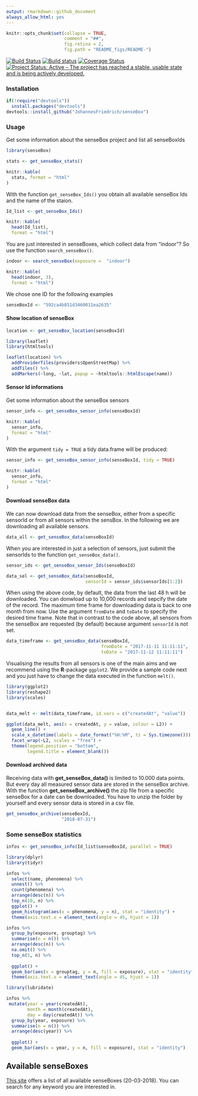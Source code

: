 ```yaml
---
output: rmarkdown::github_document
always_allow_html: yes
---
```


<!-- README.md is generated from README.Rmd. Please edit that file -->

```r
knitr::opts_chunk$set(collapse = TRUE, 
                      comment = "##", 
                      fig.retina = 2, 
                      fig.path = "README_figs/README-")
```

[![Build Status](https://travis-ci.org/JohannesFriedrich/senseBox.svg?branch=master)](https://travis-ci.org/JohannesFriedrich/senseBox)
[![Build status](https://ci.appveyor.com/api/projects/status/oljck059k9io6qe7/branch/master?svg=true)](https://ci.appveyor.com/project/JohannesFriedrich/sensebox/branch/master)
[![Coverage Status](https://codecov.io/gh/JohannesFriedrich/senseBox/branch/master/graph/badge.svg)](https://codecov.io/gh/JohannesFriedrich/senseBox)
[![Project Status: Active – The project has reached a stable, usable state and is being actively developed.](http://www.repostatus.org/badges/latest/active.svg)](http://www.repostatus.org/#active)


### Installation

```r
if(!require("devtools"))
  install.packages("devtools")
devtools::install_github("JohannesFriedrich/senseBox")
```

### Usage

Get some information about the senseBox project and list all senseBoxIds

```r
library(senseBox)

stats <- get_senseBox_stats()
```


```r
knitr::kable(
  stats, format = "html"
)
```

With the function `get_senseBox_Ids()` you obtain all available senseBox Ids and the name of the staion.

```r
Id_list <- get_senseBox_Ids()
```

```r
knitr::kable(
  head(Id_list),
  format = "html")
```

You are just interested in senseBoxes, which collect data from "indoor"? So use the function `search_senseBox()`.

```r
indoor <- search_senseBox(exposure =  "indoor")
```

```r
knitr::kable(
  head(indoor, 3),
  format = "html")

```


We chose one ID for the following examples

```r
senseBoxId <- "592ca4b851d3460011ea2635"
```

#### Show location of senseBox

```r
location <- get_senseBox_location(senseBoxId)

library(leaflet)
library(htmltools)

leaflet(location) %>%
  addProviderTiles(providers$OpenStreetMap) %>% 
  addTiles() %>%  
  addMarkers(~long, ~lat, popup = ~htmltools::htmlEscape(name))
```

#### Sensor Id informations

Get some information about the senseBox sensors

```r
sensor_info <- get_senseBox_sensor_info(senseBoxId)
```

```r
knitr::kable(
  sensor_info,
  format = "html"
)
```

With the argument `tidy = TRUE` a tidy data.frame will be produced:

```r
sensor_info <- get_senseBox_sensor_info(senseBoxId, tidy = TRUE)
```

```r
knitr::kable(
  sensor_info,
  format = "html"
)
```

#### Download senseBox data

We can now download data from the senseBox, either from a specific sensorId or from all sensors within the sensBox.
In the following we are downloading all available sensors.

```r
data_all <- get_senseBox_data(senseBoxId)
```


When you are interested in just a selection of sensors, just submit the sensorIds to the function `get_senseBox_data()`.

```r
sensor_ids <- get_senseBox_sensor_Ids(senseBoxId)

data_sel <- get_senseBox_data(senseBoxId, 
                              sensorId = sensor_ids$sensorIds[1:2])
```

When using the above code, by default, the data from the last 48 h will be downloaded. You can donwload up to 10,000 records and sepcify the date of the record. The maximum time frame for downloading data is back to one month from now.
Use the argument `fromDate` and `toDate` to specify the desired time frame. Note that in contrast to the code above, all sensors from the senseBox are requested (by default) because argument `sensorId` is not set.

```r
data_timeframe <- get_senseBox_data(senseBoxId, 
                                    fromDate = "2017-11-11 11:11:11", 
                                    toDate = "2017-11-12 11:11:11")
```

Visualising the results from all sensors is one of the main aims and we recommend using the **R**-package `ggplot2`. 
We provide a sample code next and you just have to change the data executed in the function `melt()`.

```r
library(ggplot2)
library(reshape2)
library(scales)


data_melt <- melt(data_timeframe, id.vars = c("createdAt", "value"))

ggplot(data_melt, aes(x = createdAt, y = value, colour = L2)) +
  geom_line() +
  scale_x_datetime(labels = date_format("%H:%M", tz = Sys.timezone())) +
  facet_wrap(~L2, scales = "free") +
  theme(legend.position = "bottom",
        legend.title = element_blank())

```


#### Download archived data

Receiving data with **get_senseBox_data()** is limited to 10.000 data points. But every day all measured sensor data are stored in the senseBox archive. With the function **get_senseBox_archive()**  the zip file from a specific senseBox for a date can be downloaded. You have to unzip the folder by yourself and every sensor data is stored in a csv file.

```r
get_senseBox_archive(senseBoxId,
                     "2018-07-31")
```



### Some senseBox statistics

```r
infos <- get_senseBox_info(Id_list$senseBoxId, parallel = TRUE)
```

```r
library(dplyr)
library(tidyr)
```

```r
infos %>% 
  select(name, phenomena) %>%  
  unnest() %>% 
  count(phenomena) %>% 
  arrange(desc(n)) %>% 
  top_n(10, n) %>% 
  ggplot() +
  geom_histogram(aes(x = phenomena, y = n), stat = "identity") +
  theme(axis.text.x = element_text(angle = 45, hjust = 1))

```

```r
infos %>% 
  group_by(exposure, grouptag) %>% 
  summarise(n = n()) %>% 
  arrange(desc(n)) %>% 
  na.omit() %>% 
  top_n(5, n) %>% 
  
  ggplot() +
  geom_bar(aes(x = grouptag, y = n, fill = exposure), stat = "identity") +
  theme(axis.text.x = element_text(angle = 45, hjust = 1))
```

```r
library(lubridate)
```

```r
infos %>% 
 mutate(year = year(createdAt),
        month = month(createdAt),
        day = day(createdAt)) %>% 
  group_by(year, exposure) %>% 
  summarise(n = n()) %>% 
  arrange(desc(year)) %>% 
  
  ggplot() +
  geom_bar(aes(x = year, y = n, fill = exposure), stat = "identity")
```


## Available senseBoxes

[This site](http://rpubs.com/Johnsenfr/371797) offers a list of all available senseBoxes (20-03-2018).
You can search for any keyword you are interested in.
